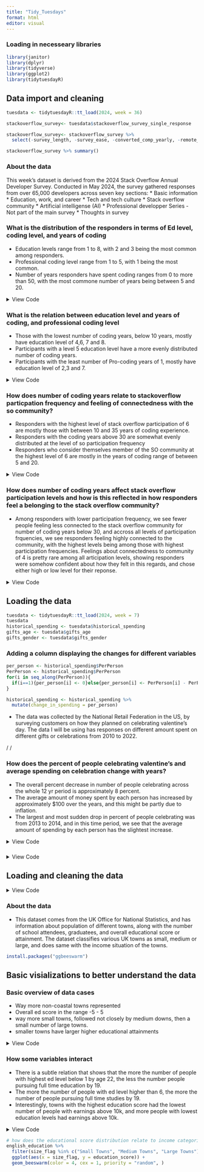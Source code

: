 ---
title: "Tidy_Tuesdays"
format: html
editor: visual
---

### Loading in necesseary libraries

```{r message=FALSE, results='hide'}
library(janitor)
library(dplyr)
library(tidyverse)
library(ggplot2)
library(tidytuesdayR)
```



## Data import and cleaning

```{r results='hide', message=FALSE}

tuesdata <- tidytuesdayR::tt_load(2024, week = 36)

stackoverflow_survey<- tuesdata$stackoverflow_survey_single_response

stackoverflow_survey<- stackoverflow_survey %>%
  select(-survey_length, -survey_ease, -converted_comp_yearly, -remote_work, -years_code_pro, -dev_type, -org_size, -purchase_influence, -buildvs_buy, -currency, -comp_total, -age, -so_account)

stackoverflow_survey %>% summary()

```

### About the data

This week's dataset is derived from the 2024 Stack Overflow Annual Developer Survey. Conducted in May 2024, the survey gathered responses from over 65,000 developers across seven key sections:
* Basic information
* Education, work, and career
* Tech and tech culture
* Stack overflow community
* Artificial intelligense (AI)
* Professional developper Series - Not part of the main survey
* Thoughts in survey



### What is the distribution of the responders in terms of Ed level, coding level, and years of coding

- Education levels range from 1 to 8, with 2 and 3 being the most common among responders.
- Professional coding level range from 1 to 5, with 1 being the most common.
- Number of years responders have spent coding ranges from 0 to more than 50, with the most commone number of years being between 5 and 20.

<details>
<summary>View Code</summary>

```{r}
stackoverflow_survey %>%
  ggplot(aes(x = ed_level)) +
  geom_histogram(bins = 30, fill = "blue", color = "black") +
  labs(title = "Distribution of education level",
       x = "Education evel",
       y = "Count")

stackoverflow_survey %>%
  ggplot(aes(x = main_branch)) +
  geom_histogram(bins = 30, fill = "blue", color = "black") +
  labs(title = "Distribution of professional coding level",
       x = "Professional coding level",
       y = "Count")

stackoverflow_survey %>%
  ggplot(aes(x = years_code)) +
  geom_histogram(bins = 30, fill = "blue", color = "black") +
  labs(title = "Distribution of coding years",
       x = "Number of coding years",
       y = "Count")
```

</details>

### What is the relation between education level and years of coding, and professional coding level

- Those with the lowest number of coding years, below 10 years, mostly have education level of 4,6, 7 and 8.
- Participants with a level 5 education level have a more evenly distributed number of coding years.
- Participants with the least number of Pro-coding years of 1, mostly have education level of 2,3 and 7.

<details>
<summary>View Code</summary>

```{r}
stackoverflow_survey %>% 
  ggplot(aes(x = years_code, fill = as.character(ed_level))) +
  geom_density(alpha = 0.5) +
  labs(x = "Number of coding years", title = "Variation in coding years with education level")

stackoverflow_survey %>% 
  filter(!is.na(ed_level)) %>% 
  ggplot(aes(x = main_branch, fill = as.character(ed_level))) +
  geom_density(alpha = 0.5) +
  labs(x = "Professional coding level", title = "Variation is pro coding level with education level")
  
```

</details>

### How does number of coding years relate to stackoverflow particpation frequency and feeling of connectedness with the so community?

- Responders with the highest level of stack overflow participation of 6 are mostly those with between 10 and 35 years of coding experience. 
- Responders with the coding years above 30 are somewhat evenly distributed at the level of so participation frequency
- Responders who consider themselves member of the SO community at the highest level of 6 are mostly in the years of coding range of between 5 and 20.

<details>
<summary>View Code</summary>

```{r}
stackoverflow_survey %>% 
  filter(!is.na(so_part_freq)) %>% 
  ggplot(aes(x = as.factor(so_part_freq), y = years_code)) +
  geom_boxplot() +
  labs(x = "SO participation frequency", y = "Number of coding years", title = "Distribution of SO participation with coding years")

stackoverflow_survey %>% 
  filter(!is.na(so_comm)) %>% 
  ggplot(aes(x = as.factor(so_comm), y = years_code)) +
  geom_boxplot() +
  labs(x = "Feelings about being part of the SO community", y = "Number of coding years", title = "Feelings about being part of the Stack overflow community by number of coding years")
```

</details>

### How does number of coding years affect stack overflow participation levels and how is this reflected in how responders feel a belonging to the stack overflow community?

- Among responders with lower participation frequency, we see fewer people feeling less connected to the stack overflow community for number of coding years below 30, and accross all levels of participation frquencies, we see responders feeling highly connected to the community, with the highest levels being among those with highest participation frequencies. Feelings about connectedness to community of 4 is pretty rare among all articipation levels, showing responders were somehow confident about how they felt in this regards, and chose either high or low level for their reponse. 
 

<details>
<summary>View Code</summary> 

```{r}
stackoverflow <- stackoverflow_survey %>% 
  filter(!is.na(so_comm) & !is.na(so_part_freq)) %>%
  mutate(so_part_levels = case_when(
    so_part_freq<3 ~ "Low",
    so_part_freq>2&so_part_freq<5 ~ "Medium",
    so_part_freq>4 ~ "High"), 
        education_lv = case_when(
    ed_level<5 ~ "Low",
    ed_level>4 ~ "High"))
stackoverflow$education_lv <- factor(stackoverflow$education_lv, levels = c("Low", "High"))
stackoverflow$so_part_levels <- factor(stackoverflow$so_part_levels, levels = c("Low", "Medium", "High"))


stackoverflow %>% 
  na.omit() %>% 
  ggplot(aes(x = so_comm, y = years_code)) + 
  geom_jitter(aes(colour = so_part_levels), alpha = 0.5) +
  facet_wrap(~so_part_levels) +
  scale_colour_manual(name = "Stackoverflow participation frequency", values = c("black", "orange", "skyblue")) +
  scale_x_continuous(breaks = 1:6) +
  labs(x = "Feelings about belonging to the Stack overflow community", y = "Number of coding years", title = "Feelings about being part of the Stack overflow community by number of coding years with respect to participation levels") +
  theme_gray()
```

</details>






## Loading the data

```{r}
tuesdata <- tidytuesdayR::tt_load(2024, week = 7)
tuesdata
historical_spending <- tuesdata$historical_spending
gifts_age <- tuesdata$gifts_age
gifts_gender <- tuesdata$gifts_gender

```


### Adding a column displaying the changes for different variables

```{r}
per_person <- historical_spending$PerPerson
PerPerson <- historical_spending$PerPerson
for(i in seq_along(PerPerson)){
  if(i==1){per_person[i] <- 0}else{per_person[i] <- PerPerson[i] - PerPerson[i-1]}
}

historical_spending <- historical_spending %>% 
  mutate(change_in_spending = per_person)


```



- The data was collected by the National Retail Federation in the US, by surveying customers on how they planned on celebrating valentine's day. The data I will be using has responses on different amount spent on different gifts or celebrations from 2010 to 2022.

/
/

### How does the percent of people celebrating valentine's and average spending on celebration change with years?

- The overall percent decrease in number of people celebrating across the whole 12 yr period is approximately 8 percent.
- The average amount of money spent by each person has increased by approximately $100 over the years, and this might be partly due to inflation. 
- The largest and most sudden drop in percent of people celebrating was from 2013 to 2014, and in this time period, we see that the average amount of spending by each person has the slightest increase.


<details>
<summary>View Code</summary>

```{r}
#changes in number of people celebrating over the years
historical_spending %>%
  ggplot(aes(x = Year, y = PercentCelebrating)) +
  geom_point() +
  geom_line() +
  scale_x_continuous(breaks = 2010:2022) +
  labs(title = "Percentage of people celebrating valentine's day over the years",
       x = "Year",
       y = "Percentage of people celebrating")

# average spending over the years
historical_spending %>%
ggplot(aes(x = Year, y = PerPerson)) +
  geom_segment(aes(xend = c(tail(Year, n = -1), NA), 
                   yend = c(tail(PerPerson, n = -1), NA)),
               arrow = arrow(length = unit(0.4, "cm")),
               color = 2) +
  geom_point(size = 2, color = 2) +
  labs(title = "Changes in average amount spent by each person celebrating Valatines over the years",
       x = "Year",
       y = "Average amount spent by each person")
```

</details>



### 

<details>
<summary>View Code</summary>

```{r}

historical_spending %>% 
  ggplot(aes(x = Year)) +
  geom_path(aes(y = Candy, color = "Candy"), linewidth = 0.9) +
  geom_line(aes(y = Flowers, color = "Flowers"), linewidth = 0.9) +
  geom_line(aes(y = Clothing, color = "Clothing"), linewidth = 0.9) +
  geom_line(aes(y = GiftCards, color = "Gift cards"), linewidth = 0.9) +
  geom_vline(aes(xintercept = Year), linetype = 3, color = "darkgrey") +
  scale_x_continuous(breaks = 2010:2022) +
  scale_y_continuous(breaks = seq(8,24,by=2)) +
  labs(y = "Amount spent", title = "Changes in amount spent on different items for valentine's celebration") +
  geom_text(aes(label = floor(change_in_spending), x = Year - 0.5, y = Candy+4, color = "Change in avr amt spent"), color = "darkgrey", size = 3) +
  theme_classic()

```

</details>



## Loading and cleaning the data

<details>
<summary>View Code</summary>

```{r}
#loading the data
tuesdata <- tidytuesdayR::tt_load(2024, week = 4)
tuesdata
english_education <- tuesdata$english_education

#cleaning variable names and removing a few
english_education <- english_education %>% 
  rename(region11nm = "rgn11nm",
         job_flag = "job_density_flag",
         num_pupils = "ks4_2012_2013_counts",
         full_time_ed = "activity_at_age_19_full_time_higher_education",
         sustained_further_ed = "activity_at_age_19_sustained_further_education",
         above_0 = "activity_at_age_19_employment_with_earnings_above_0",
         above_10k = "activity_at_age_19_employment_with_earnings_above_10_000",
         ed_lv1 = "highest_level_qualification_achieved_by_age_22_less_than_level_1",
         ed_lv6 = "highest_level_qualification_achieved_by_age_22_level_6_or_above",
         ed_lv_avrg = "highest_level_qualification_achieved_b_age_22_average_score") %>% 
  select(-coastal_detailed, -ttwa11cd, ttwa11nm, -ttwa_classification, -level4qual_residents35_64_2011, -key_stage_2_attainment_school_year_2007_to_2008, -key_stage_4_attainment_school_year_2012_to_2013, -level_2_at_age_18, -level_3_at_age_18, -activity_at_age_19_out_of_work, -highest_level_qualification_achieved_by_age_22_level_1_to_level_2, -highest_level_qualification_achieved_by_age_22_level_3_to_level_5)

```

</details>

### About the data
- This dataset comes from the UK Office for National Statistics, and has information about population of different towns, along with the number of school attendees, graduatees, and overall educational score or attainment. 
The dataset classifies various UK towns as small, medium or large, and does same with the income situation of the towns. 

```{r eval=FALSE}
install.packages("ggbeeswarm")
```


## Basic visializations to better understand the data

### Basic overview of data cases

- Way more non-coastal towns represented
- Overall ed score in the range -5 - 5
- way more small towns, followed not closely by medium downs, then a small number of large towns.
- smaller towns have larger higher educational attainments

<details>
<summary>View Code</summary>

```{r}
#what is the distribution of coastal vs non-coastal towns?
english_education %>% 
  group_by(coastal) %>% 
  count()

#what is the education score distribution
english_education %>% 
  ggplot(aes(x = education_score)) +
  geom_histogram()

# what is the distribution of town size
english_education %>% 
  group_by(size_flag) %>% 
  count()

library(ggbeeswarm)
#what is the ed score and  distribution by town size
english_education %>% 
  filter(size_flag %in% c("Small Towns", "Medium Towns", "Large Towns")) %>% 
  ggplot(aes(x = size_flag, y = education_score)) +
  geom_beeswarm(color = 4, cex = 1, priority = "random")

```

</details>


### How some variables interact
- There is a subtle relation that shows that the more the number of people with highest ed level below 1 by age 22, the less the number people pursuing full time education by 19.
- The more the number of people with ed level higher than 6, the more the number of people pursuing full time studies by 19.
- Interestingly, towns with the highest education score had the lowest number of people with earnings above 10k, and more people with lowest education levels had earnings above 10k.


<details>
<summary>View Code</summary>

```{r warning=FALSE, message=FALSE}
# how does highest ed level attained relate to full time education at 19 years
english_education %>% 
  ggplot(aes(x = ed_lv1, y = full_time_ed)) +
  geom_point() +
  geom_smooth() +
  labs(x = "Education level below 1 by age 22", y = "Full-time education by age 19")

english_education %>% 
  ggplot(aes(x = ed_lv6, y = full_time_ed)) +
  geom_point() +
  geom_smooth() +
  labs(x = "Education level above 6 by age 22", y = "Full-time education by age 19")

# How does education level relate to other variables
english_education %>% 
  ggplot(aes(x = above_10k, y = education_score)) +
  geom_point() +
  geom_smooth() +
  labs(x = "Earnings above 10k", y = "Education score or level")

```

</details>



```{r}
# how does the educational score distribution relate to income categories for each town category
english_education %>% 
  filter(size_flag %in% c("Small Towns", "Medium Towns", "Large Towns")) %>% 
  ggplot(aes(x = size_flag, y = education_score)) +
  geom_beeswarm(color = 4, cex = 1, priority = "random", )
```
























